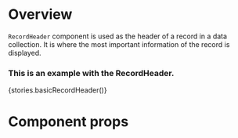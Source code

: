 
<Meta title="Modules|Record/Components" component={RecordHeader} />

# Overview

`RecordHeader` component is used as the header of a record in a data collection. It is where the most important information of the record is displayed.

### This is an example with the RecordHeader.

<Preview>
    <Story name="RecordHeader">{stories.basicRecordHeader()}</Story>
</Preview>

# Component props

<Props of={RecordHeader} />
